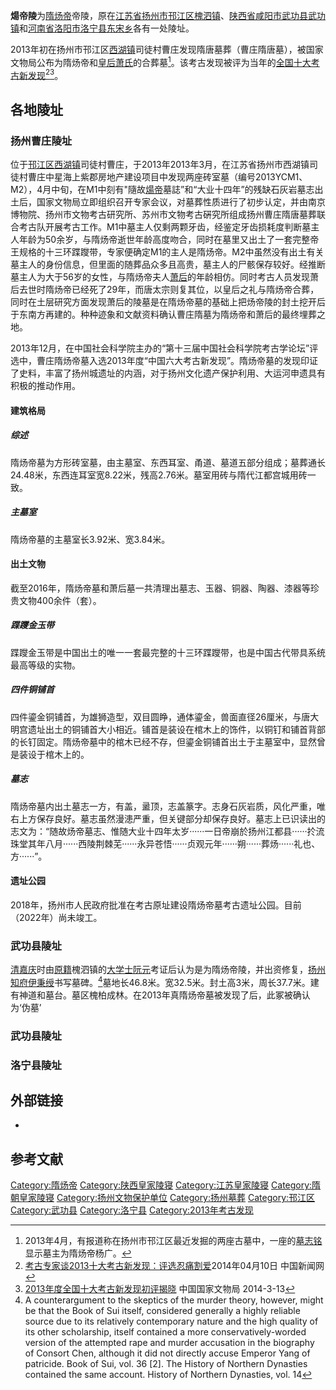 '''煬帝陵'''为[[隋炀帝|隋炀帝]]帝陵，原在[[江苏省|江苏省]][[扬州市|扬州市]][[邗江区|邗江区]][[槐泗镇|槐泗镇]]、[[陕西省|陕西省]][[咸阳市|咸阳市]][[武功县|武功县]][[武功镇|武功镇]]和[[河南省|河南省]][[洛阳市|洛阳市]][[洛宁县|洛宁县]][[东宋乡|东宋乡]]各有一处陵址。

2013年初在扬州市邗江区[[西湖镇|西湖镇]]司徒村曹庄发现隋唐墓葬（曹庄隋唐墓），被国家文物局公布为隋炀帝和[[炀愍皇后|皇后萧氏]]的合葬墓<ref>2013年4月，有报道称在扬州市邗江区最近发掘的两座古墓中，一座的[[墓志铭|墓志铭]]显示墓主为隋炀帝杨广。</ref>。该考古发现被评为当年的[[全国十大考古新发现|全国十大考古新发现]]<ref>[http://news.xinhuanet.com/yzyd/culture/20140410/c_1110182235.htm 考古专家谈2013十大考古新发现：评选忍痛割爱]2014年04月10日  中国新闻网</ref><ref>[http://www.ncha.gov.cn/art/2014/3/13/art_1662_140615.html 2013年度全国十大考古新发现初评揭晓] {{webarchive|url=https://web.archive.org/web/20140324065501/http://www.sach.gov.cn/art/2014/3/13/art_1662_140615.html |date=2014-03-24 }} 中国国家文物局 2014-3-13 </ref>。

==各地陵址==
===扬州曹庄陵址===
{{文物保护单位
| 级别 = 全国
| 省区市 = 江苏省
| 图片 = 
| 名称 = 隋炀帝陵
| 编号 = 8-0176-2-009
| 分类 = 古墓葬
| 时代 = [[隋朝|隋]]
| 所在 = [[扬州市|扬州市]][[邗江区|邗江区]]
| 登录 = 2019年10月
}} 
位于[[邗江区|邗江区]][[西湖镇_(扬州市)|西湖镇]]司徒村曹庄，于2013年2013年3月，在江苏省扬州市西湖镇司徒村曹庄中星海上紫郡房地产建设项目中发现两座砖室墓（编号2013YCM1、M2），4月中旬，在M1中刻有"隨故[[隋炀帝|煬帝]]墓誌”和“大业十四年”的残缺石灰岩墓志出土后，国家文物局立即组织召开专家会议，对墓葬性质进行了初步认定，并由南京博物院、扬州市文物考古研究所、苏州市文物考古硏究所组成扬州曹庄隋唐墓葬联合考古队开展考古工作。M1中墓主人仅剩两颗牙齿，经鉴定牙齿损耗度判断墓主人年龄为50余岁，与隋炀帝逝世年龄高度吻合，同时在墓里又出土了一套完整帝王规格的十三环蹀躞带，专家便确定M1的主人是隋炀帝。M2中虽然没有出土有关墓主人的身份信息，但里面的随葬品众多且高贵，墓主人的尸骸保存较好。经推断墓主人为大于56岁的女性，与隋炀帝夫人[[炀愍皇后|萧后]]的年龄相仿。同时考古人员发现萧后去世时隋炀帝已经死了29年，而唐太宗则复其位，以皇后之礼与隋炀帝合葬，同时在土层研究方面发现萧后的陵墓是在隋炀帝墓的基础上把炀帝陵的封土挖开后于东南方再建的。种种迹象和文献资料确认曹庄隋墓为隋炀帝和萧后的最终埋葬之地。

2013年12月，在中国社会科学院主办的“第十三届中国社会科学院考古学论坛”评选中，曹庄隋炀帝墓入选2013年度“中国六大考古新发现”。隋炀帝墓的发现印证了史料，丰富了扬州城遗址的内涵，对于扬州文化遗产保护利用、大运河申遗具有积极的推动作用。
==== 建筑格局 ====
===== 综述 =====
隋炀帝墓为方形砖室墓，由主墓室、东西耳室、甬道、墓道五部分组成；墓葬通长24.48米，东西连耳室宽8.22米，残高2.76米。墓室用砖与隋代江都宫城用砖一致。
===== 主墓室 =====
隋炀帝墓的主墓室长3.92米、宽3.84米。
==== 出土文物 ====
截至2016年，隋炀帝墓和萧后墓一共清理出墓志、玉器、铜器、陶器、漆器等珍贵文物400余件（套）。
===== 蹀躞金玉带 =====
蹀躞金玉带是中国出土的唯一一套最完整的十三环蹀躞带，也是中国古代带具系统最高等级的实物。
===== 四件铜铺首 =====
四件鎏金铜铺首，为雄狮造型，双目圆睁，通体鎏金，兽面直径26厘米，与唐大明宫遗址出土的铜铺首大小相近。铺首是装设在棺木上的饰件，以铜钉和铺首背部的长钉固定。隋炀帝墓中的棺木已经不存，但鎏金铜铺首出土于主墓室中，显然曾是装设于棺木上的。
===== 墓志 =====
隋炀帝墓内出土墓志一方，有盖，盝顶，志盖篆字。志身石灰岩质，风化严重，唯右上方保存良好。墓志虽然漫漶严重，但关键部分却保存良好。墓志上已识读出的志文为：“随故炀帝墓志、惟随大业十四年太岁······一日帝崩於扬州江都县······扵流珠堂其年八月······西陵荆棘芜······永异苍悟······贞观元年······朔······葬炀······礼也、方······”。
==== 遗址公园 ====
2018年，扬州市人民政府批准在考古原址建设隋炀帝墓考古遗址公园。目前（2022年）尚未竣工。

===武功县陵址===
{{文物保护单位
| 级别 = 省级
| 省区市 = 陕西省
| 图片 = 
| 名称 = 隋炀帝陵
| 编号 = 第二批，编号不详
| 分类 = 古墓葬
| 时代 = [[隋朝|隋]]
| 所在 = [[咸阳市|咸阳市]][[武功县|武功县]]
| 登录 = 1957年5月
}}[[清朝|清]][[嘉庆|嘉庆]]时由[[籍贯|原籍]]槐泗镇的[[大学士|大学士]][[阮元|阮元]]考证后认为是为隋炀帝陵，并出资修复，[[扬州|扬州]][[知府|知府]][[伊秉绶|伊秉绶]]书写墓碑。<ref>A counterargument to the skeptics of the murder theory, however, might be that the Book of Sui itself, considered generally a highly reliable source due to its relatively contemporary nature and the high quality of its other scholarship, itself contained a more conservatively-worded version of the attempted rape and murder accusation in the biography of Consort Chen, although it did not directly accuse Emperor Yang of patricide. Book of Sui, vol. 36 [2]. The History of Northern Dynasties contained the same account. History of Northern Dynasties, vol. 14</ref>墓地长46.8米。宽32.5米。封土高3米，周长37.7米。建有神道和墓台。墓区槐柏成林。在2013年真隋炀帝墓被发现了后，此冢被确认为‘伪墓’
===武功县陵址===
{{文物保护单位
| 级别 = 省级
| 省区市 = 陕西省
| 图片 = 
| 名称 = 隋炀帝陵
| 编号 = 第二批，编号不详
| 分类 = 古墓葬
| 时代 = [[隋朝|隋]]
| 所在 = [[咸阳市|咸阳市]][[武功县|武功县]]
| 登录 = 1957年5月
}}
===洛宁县陵址===
{{文物保护单位
| 级别 = 3
| 省区市 = 河南省
| 市/县名 = 洛宁县
| 图片 = 
| 名称 = 杨广头墓
| 编号 = 不详
| 分类 = 古墓葬
| 时代 = [[隋朝|隋]]
| 所在 = [[河南省|河南省]][[洛宁县|洛宁县]][[东宋乡|东宋乡]]郭村东南柏山
| 登录 = 1987年3月
}}

==外部链接==
*{{Cite web|url=http://news.qq.com/a/20130414/000482.htm|title=扬州发现隋炀帝杨广真正陵寝 占地二三十平米|accessdate=2013-04-15|author=记者:王宏伟|date=2013-04-14|publisher=腾讯网 来源：扬子晚报|language=Zh-hans|archive-date=2021-04-21|archive-url=https://web.archive.org/web/20210421214425/https://news.qq.com/a/20130414/000482.htm|dead-url=no}}

==参考文献==
{{Reflist|2}}

{{江苏全国重点文物保护单位}}
{{扬州|state=autocollapse}}
[[Category:隋炀帝|Category:隋炀帝]]
[[Category:陕西皇家陵寝|Category:陕西皇家陵寝]]
[[Category:江苏皇家陵寝|Category:江苏皇家陵寝]]
[[Category:隋朝皇家陵寝|Category:隋朝皇家陵寝]]
[[Category:扬州文物保护单位|Category:扬州文物保护单位]]
[[Category:扬州墓葬|Category:扬州墓葬]]
[[Category:邗江区|Category:邗江区]]
[[Category:武功县|Category:武功县]]
[[Category:洛宁县|Category:洛宁县]]
[[Category:2013年考古发现|Category:2013年考古发现]]